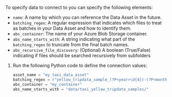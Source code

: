 
To specify data to connect to you can specify the following elements:
- `name`: A name by which you can reference the Data Asset in the future.
- `batching_regex`: A regular expression that indicates which files to treat as batches in your Data Asset and how to identify them.
- `abs_container`: The name of your Azure Blob Storage container.
- `abs_name_starts_with`: A string indicating what part of the `batching_regex` to truncate from the final batch names.
- `abs_recursive_file_discovery`: (Optional) A boolean (True/False) indicating if files should be searched recursively from subfolders

1. Run the following Python code to define the connection values:

    ```python title="Python code"
    asset_name = "my_taxi_data_asset"
    batching_regex = r"yellow_tripdata_sample_(?P<year>\d{4})-(?P<month>\d{2})\.csv"
    abs_container = "my_container"
    abs_name_starts_with = "data/taxi_yellow_tripdata_samples/"
    ```